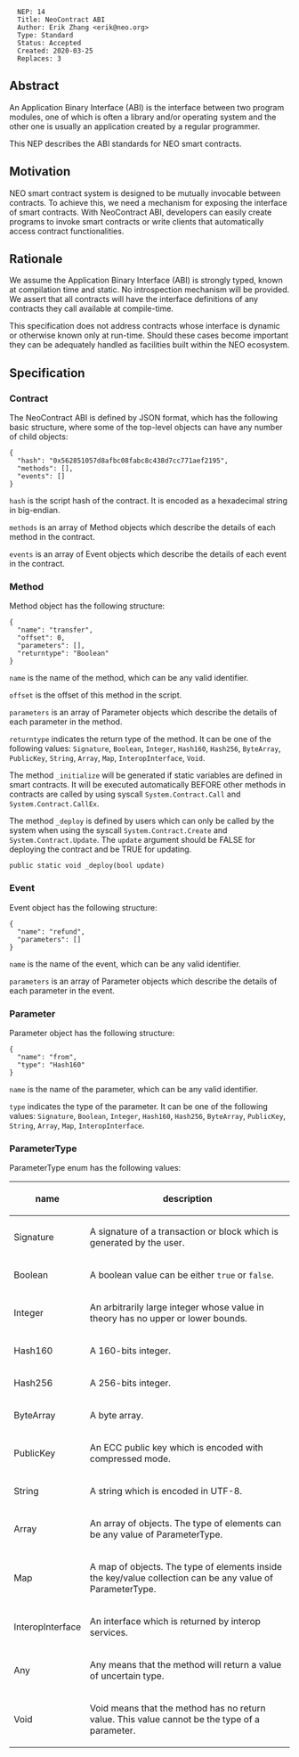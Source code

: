 <pre>
  NEP: 14
  Title: NeoContract ABI
  Author: Erik Zhang <erik@neo.org>
  Type: Standard
  Status: Accepted
  Created: 2020-03-25
  Replaces: 3
</pre>

==Abstract==

An Application Binary Interface (ABI) is the interface between two program modules, one of which is often a library and/or operating system and the other one is usually an application created by a regular programmer.

This NEP describes the ABI standards for NEO smart contracts.

==Motivation==

NEO smart contract system is designed to be mutually invocable between contracts. To achieve this, we need a mechanism for exposing the interface of smart contracts. With NeoContract ABI, developers can easily create programs to invoke smart contracts or write clients that automatically access contract functionalities.

==Rationale==

We assume the Application Binary Interface (ABI) is strongly typed, known at compilation time and static. No introspection mechanism will be provided. We assert that all contracts will have the interface definitions of any contracts they call available at compile-time.

This specification does not address contracts whose interface is dynamic or otherwise known only at run-time. Should these cases become important they can be adequately handled as facilities built within the NEO ecosystem.

==Specification==

===Contract===

The NeoContract ABI is defined by JSON format, which has the following basic structure, where some of the top-level objects can have any number of child objects:

<pre>
{
  "hash": "0x562851057d8afbc08fabc8c438d7cc771aef2195",
  "methods": [],
  "events": []
}
</pre>

<code>hash</code> is the script hash of the contract. It is encoded as a hexadecimal string in big-endian.

<code>methods</code> is an array of Method objects which describe the details of each method in the contract.

<code>events</code> is an array of Event objects which describe the details of each event in the contract.

===Method===

Method object has the following structure:

<pre>
{
  "name": "transfer",
  "offset": 0,
  "parameters": [],
  "returntype": "Boolean"
}
</pre>

<code>name</code> is the name of the method, which can be any valid identifier.

<code>offset</code> is the offset of this method in the script.

<code>parameters</code> is an array of Parameter objects which describe the details of each parameter in the method.

<code>returntype</code> indicates the return type of the method. It can be one of the following values: <code>Signature</code>, <code>Boolean</code>, <code>Integer</code>, <code>Hash160</code>, <code>Hash256</code>, <code>ByteArray</code>, <code>PublicKey</code>, <code>String</code>, <code>Array</code>, <code>Map</code>, <code>InteropInterface</code>, <code>Void</code>.

The method <code>_initialize</code> will be generated if static variables are defined in smart contracts. It will be executed automatically BEFORE other methods in contracts are called by using syscall <code>System.Contract.Call</code> and <code>System.Contract.CallEx</code>.

The method <code>_deploy</code> is defined by users which can only be called by the system when using the syscall <code>System.Contract.Create</code> and <code>System.Contract.Update</code>. The <code>update</code> argument should be FALSE for deploying the contract and be TRUE for updating.  

<pre>
public static void _deploy(bool update)
</pre>

===Event===

Event object has the following structure:

<pre>
{
  "name": "refund",
  "parameters": []
}
</pre>

<code>name</code> is the name of the event, which can be any valid identifier.

<code>parameters</code> is an array of Parameter objects which describe the details of each parameter in the event.

===Parameter===

Parameter object has the following structure:

<pre>
{
  "name": "from",
  "type": "Hash160"
}
</pre>

<code>name</code> is the name of the parameter, which can be any valid identifier.

<code>type</code> indicates the type of the parameter. It can be one of the following values: <code>Signature</code>, <code>Boolean</code>, <code>Integer</code>, <code>Hash160</code>, <code>Hash256</code>, <code>ByteArray</code>, <code>PublicKey</code>, <code>String</code>, <code>Array</code>, <code>Map</code>, <code>InteropInterface</code>.

===ParameterType===

ParameterType enum has the following values:

{|
!name
!description
|-
| Signature
| A signature of a transaction or block which is generated by the user.
|-
| Boolean
| A boolean value can be either <code>true</code> or <code>false</code>.
|-
| Integer
| An arbitrarily large integer whose value in theory has no upper or lower bounds.
|-
| Hash160
| A 160-bits integer.
|-
| Hash256
| A 256-bits integer.
|-
| ByteArray
| A byte array.
|-
| PublicKey
| An ECC public key which is encoded with compressed mode.
|-
| String
| A string which is encoded in UTF-8.
|-
| Array
| An array of objects. The type of elements can be any value of ParameterType.
|-
| Map
| A map of objects. The type of elements inside the key/value collection can be any value of ParameterType.
|-
| InteropInterface
| An interface which is returned by interop services.
|-
| Any
| Any means that the method will return a value of uncertain type.
|-
| Void
| Void means that the method has no return value. This value cannot be the type of a parameter.
|}
